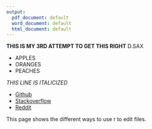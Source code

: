 ```yaml
---
output:
  pdf_document: default
  word_document: default
  html_document: default
---
```

**THIS IS MY 3RD ATTEMPT TO GET THIS RIGHT**
   D.SAX

   - APPLES  
   - ORANGES  
   - PEACHES

  *THIS LINE IS ITALICIZED*
   
   - [Github](www.github.com) 
   - [Stackoverflow](www.stackoverflow.com) 
   - [Reddit](www.reddit.com)

This page shows the different ways to use r to edit files.
